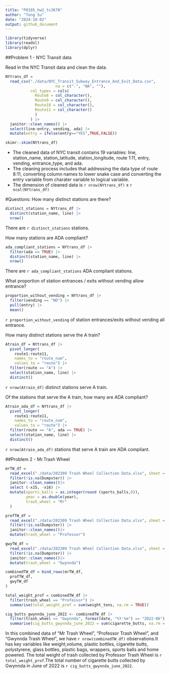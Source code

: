 ```yaml
---
title: "P8105_hw2_ts3670"
author: "Tong Su"
date: "2024-10-02"
output: github_document
---
```

```r
library(tidyverse)
library(readxl)
library(dplyr)
```

##Problem 1 - NYC Transit data

Read in the NYC Transit data and clean the data.

```r
NYtrans_df = 
  read_csv("./data/NYC_Transit_Subway_Entrance_And_Exit_Data.csv",
                      na = c(".", "NA", ""),
           col_types = cols(
             Route8 = col_character(),
             Route9 = col_character(),
             Route10 = col_character(),
             Route11 = col_character()
             )
           ) |>
  janitor::clean_names() |>
  select(line:entry, vending, ada) |>
  mutate(entry = ifelse(entry=="YES",TRUE,FALSE))
```

```r
skimr::skim(NYtrans_df)
```

- The cleaned data of NYC transit contains 19 variables: line, station_name, station_latitude, station_longitude, route 1:11, entry, vending, entrance_type, and ada. 
- The cleaning process includes that addressing the data type of route 8:11, converting column names to lower snake case and converting the entry variable from charater variable to logical variable. 
- The dimension of cleaned data is `r nrow(NYtrans_df)` x `r ncol(NYtrans_df)` 

#Questions:
How many distinct stations are there?
```r
distinct_stations = NYtrans_df |>
  distinct(station_name, line) |>
  nrow()
```
There are `r distinct_stations` stations.

How many stations are ADA compliant?
```r
ada_compliant_stations = NYtrans_df |>
  filter(ada == TRUE) |>
  distinct(station_name, line) |>
  nrow()
```
There are `r ada_compliant_stations` ADA compliant stations.

What proportion of station entrances / exits without vending allow entrance?
```r
proportion_without_vending = NYtrans_df |> 
  filter(vending == "NO") |> 
  pull(entry) |> 
  mean()
```
`r proportion_without_vending` of station entrances/exits without vending all entrance.

How many distinct stations serve the A train?
```r
Atrain_df = NYtrans_df |> 
  pivot_longer(
    route1:route11,
    names_to = "route_num",
    values_to = "route") |> 
  filter(route == "A") |> 
  select(station_name, line) |> 
  distinct()
```
`r nrow(Atrain_df)` distinct stations serve A train.

Of the stations that serve the A train, how many are ADA compliant?
```r
Atrain_ada_df = NYtrans_df |> 
  pivot_longer(
    route1:route11,
    names_to = "route_num",
    values_to = "route") |> 
  filter(route == "A", ada == TRUE) |> 
  select(station_name, line) |> 
  distinct()
```
`r nrow(Atrain_ada_df)` stations that serve A train are ADA compliant.

##Problem 2 - Mr.Trash Wheel
```r
mrTW_df = 
  read_excel("./data/202309 Trash Wheel Collection Data.xlsx", sheet = "Mr. Trash Wheel",skip = 1)|>
  filter(!is.na(Dumpster)) |>
  janitor::clean_names()|> 
  select (-x15, -x16) |>
  mutate(sports_balls = as.integer(round (sports_balls,0)),
         year = as.double(year),
         trash_wheel = "Mr"
  )
```

```r
profTW_df =
  read_excel("./data/202309 Trash Wheel Collection Data.xlsx", sheet = "Professor Trash Wheel", skip = 1) |>
  filter(!is.na(Dumpster)) |>
  janitor::clean_names()|> 
  mutate(trash_wheel = "Professor")
```

```r
gwyTW_df =
  read_excel("./data/202309 Trash Wheel Collection Data.xlsx", sheet = "Gwynnda Trash Wheel", skip = 1) |>
  filter(!is.na(Dumpster)) |>
  janitor::clean_names()|> 
  mutate(trash_wheel = "Gwynnda")
```

```r
combinedTW_df = bind_rows(mrTW_df,
  profTW_df,
  gwyTW_df
)
```

```r
total_weight_prof = combinedTW_df |>
  filter(trash_wheel == "Professor") |>
  summarise(total_weight_prof = sum(weight_tons, na.rm = TRUE))
```

```r
cig_butts_gwynnda_june_2022 <- combinedTW_df |>
  filter(trash_wheel == "Gwynnda", format(date, "%Y-%m") == "2022-06") |>
  summarise(cig_butts_gwynnda_june_2022 = sum(cigarette_butts, na.rm = TRUE))
```


In this combined data of "Mr Trash Wheel", "Professor Trash Wheel", and "Gwynnda Trash Wheel", we have `r nrow(combinedTW_df)` observations.It has key variables like weight,volume, plastic bottles, cigarette butts, polystyrene, glass bottles, plastic bags, wrappers, sports balls and home powered. The total weight of trash collected by Professor Trash Wheel is `r total_weight_prof`.The total number of cigarette butts collected by Gwynnda in June of 2022 is `r cig_butts_gwynnda_june_2022`.
